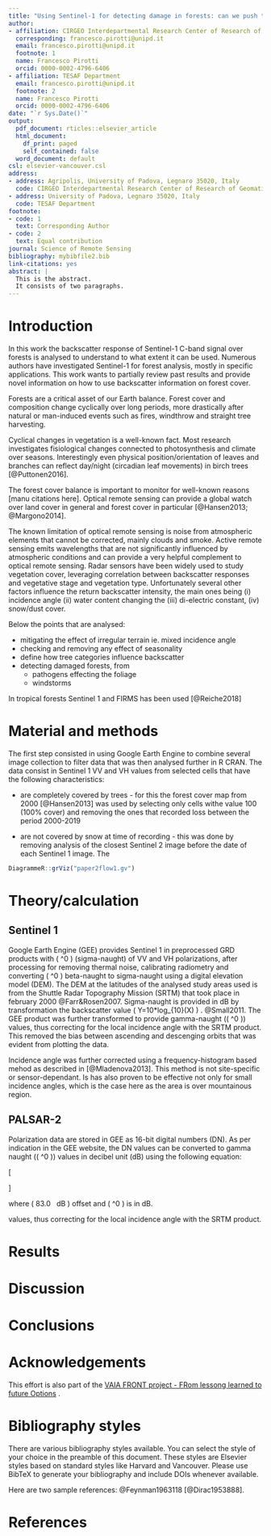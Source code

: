 ```yaml
---
title: "Using Sentinel-1 for detecting damage in forests: can we push the limit?"
author:
- affiliation: CIRGEO Interdepartmental Research Center of Research of Geomatics
  corresponding: francesco.pirotti@unipd.it
  email: francesco.pirotti@unipd.it
  footnote: 1
  name: Francesco Pirotti
  orcid: 0000-0002-4796-6406
- affiliation: TESAF Department
  email: francesco.pirotti@unipd.it
  footnote: 2
  name: Francesco Pirotti
  orcid: 0000-0002-4796-6406
date: "`r Sys.Date()`"
output:
  pdf_document: rticles::elsevier_article
  html_document:
    df_print: paged
    self_contained: false
  word_document: default
csl: elsevier-vancouver.csl
address:
- address: Agripolis, University of Padova, Legnaro 35020, Italy
  code: CIRGEO Interdepartmental Research Center of Research of Geomatics
- address: University of Padova, Legnaro 35020, Italy
  code: TESAF Department
footnote:
- code: 1
  text: Corresponding Author
- code: 2
  text: Equal contribution
journal: Science of Remote Sensing
bibliography: mybibfile2.bib
link-citations: yes
abstract: |
  This is the abstract.
  It consists of two paragraphs.
---
```

 


Introduction
===================

In this work the backscatter response of Sentinel-1 C-band signal over forests is analysed to understand to what extent it can be used. Numerous authors have investigated Sentinel-1 for forest analysis, mostly in specific applications. This work wants to partially review past results and provide novel information on how to use backscatter information on forest cover.

Forests are a critical asset of our Earth balance. Forest cover and composition change cyclically over long periods, more drastically after natural or man-induced events such as fires, windthrow and straight tree harvesting. 

Cyclical changes in vegetation is a well-known fact. Most research investigates fisiological changes connected to photosynthesis and climate over seasons. Interestingly even physical position/orientation of leaves and branches can reflect day/night (circadian leaf movements) in birch trees [@Puttonen2016].

The forest cover balance is important to monitor  for well-known reasons [manu citations here]. Optical remote sensing can provide a global watch over land cover in general and forest cover in particular [@Hansen2013; @Margono2014]. 

The known limitation of optical remote sensing is noise from atmospheric elements that cannot be corrected, mainly clouds and smoke. Active remote sensing emits wavelengths that are not significantly influenced by atmospheric conditions and can provide a very helpful complement to optical remote sensing. Radar sensors have been widely used to study vegetation cover, leveraging correlation between backscatter responses and vegetative stage and vegetation type. Unfortunately several other factors influence the return backscatter intensity, the main ones being (i) incidence angle (ii) water content changing the (iii) di-electric constant, (iv) snow/dust cover.


Below the points that are analysed:

- mitigating the effect of irregular terrain ie. mixed incidence angle 
- checking and removing any effect of seasonality 
- define how tree categories influence backscatter
- detecting damaged forests, from
  - pathogens effecting the foliage
  - windstorms


In tropical forests Sentinel 1 and FIRMS has been used [@Reiche2018]

 
Material and methods
===================

The first step consisted in using Google Earth Engine to combine several image collection to filter  data that was then analysed further in R CRAN. The data consist in Sentinel 1 VV and VH values from selected cells that have the following characteristics:

- are completely covered by trees - for this the forest cover map from 2000 [@Hansen2013] was used by selecting only cells withe value 100 (100% cover) and removing the ones that recorded loss between the period 2000-2019

- are not covered by snow at time of recording - this was done by removing analysis of the closest Sentinel 2 image before the date of each Sentinel 1 image. The 



```r
DiagrammeR::grViz("paper2flow1.gv")
```


 
Theory/calculation
===================

## Sentinel 1

Google Earth Engine (GEE) provides Sentinel 1 in preprocessed GRD products with \( \sigma^0 \) (sigma-naught) of VV and VH polarizations, after processing for removing thermal noise, calibrating radiometry and converting \( \beta^0 \) beta-naught to sigma-naught using a digital elevation model (DEM). The DEM at the latitudes of the analysed study areas used is from the  Shuttle Radar Topography Mission (SRTM) that took place in february 2000 @Farr&Rosen2007. Sigma-naught is provided in dB by transformation the backscatter value  \( Y=10*log_{10}(X) \) . @Small2011.  The GEE product was further transformed to provide gamma-naught (\( \gamma^0 \)) values, thus correcting for the local incidence angle with the SRTM product. This removed the bias between ascending and descenging orbits that was evident from plotting the data.

Incidence angle was further corrected using a frequency-histogram based mehod as described in [@Mladenova2013]. This method is not site-specific or sensor-dependant. Is has also proven to be effective not only for small incidence angles, which is the case here as the area is over mountainous region.


 
## PALSAR-2


Polarization data are stored in GEE as 16-bit digital numbers (DN). As per indication in the GEE website, the DN values can be converted to gamma naught (\( \gamma^0 \))  values in decibel unit (dB) using the following equation: 

\[
\begin{aligned}
 \gamma^0 = 10*log_{10}(DN) - 83.0  
\end{aligned}
\]  

where  \( 83.0 \  dB \) offset and \( \gamma^0 \) is in dB. 

values, thus correcting for the local incidence angle with the SRTM product.  

 
Results
===================



 
Discussion
===================


 
 
Conclusions
===================


 

Acknowledgements
===================


This effort is also part of the [VAIA FRONT project - FRom lessong learned to future Options ](https://www.tesaf.unipd.it/ricerca/progetti-dip-tesaf) . 
     
 
Bibliography styles
===================

There are various bibliography styles available. You can select the
style of your choice in the preamble of this document. These styles are
Elsevier styles based on standard styles like Harvard and Vancouver.
Please use BibTeX to generate your bibliography and include DOIs
whenever available.

Here are two sample references: @Feynman1963118 [@Dirac1953888].

References {#references .unnumbered}
==========
